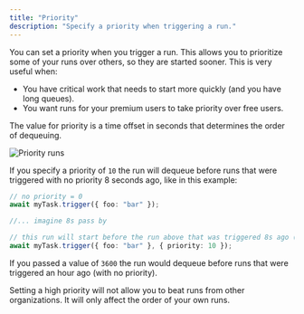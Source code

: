 ```yaml
---
title: "Priority"
description: "Specify a priority when triggering a run."
---
```


You can set a priority when you trigger a run. This allows you to prioritize some of your runs over others, so they are started sooner. This is very useful when:

- You have critical work that needs to start more quickly (and you have long queues).
- You want runs for your premium users to take priority over free users.

The value for priority is a time offset in seconds that determines the order of dequeuing.

![Priority runs](/images/priority-runs.png)

If you specify a priority of `10` the run will dequeue before runs that were triggered with no priority 8 seconds ago, like in this example:

```ts
// no priority = 0
await myTask.trigger({ foo: "bar" });

//... imagine 8s pass by

// this run will start before the run above that was triggered 8s ago (with no priority)
await myTask.trigger({ foo: "bar" }, { priority: 10 });
```

If you passed a value of `3600` the run would dequeue before runs that were triggered an hour ago (with no priority).

<Note>
  Setting a high priority will not allow you to beat runs from other organizations. It will only affect the order of your own runs.
</Note>
